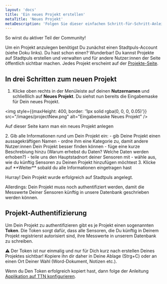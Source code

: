 ```yaml
---
layout: 'docs'
title: 'Ein neues Projekt erstellen'
metaTitle: 'Neues Projekt'
metaDescription: 'Folgen Sie dieser einfachen Schritt-für-Schritt-Anleitung, um ein neues Projekt auf Stadtpuls hinzuzufügen.'
---
```

  
<p className="lead">
  So wirst du aktiver Teil der Community!
</p>

Um ein Projekt anzulegen benötigst Du zunächst einen Stadtpuls-Account (siehe Doku links). Du hast schon einen? Wunderbar! 
Du kannst Projekte auf Stadtpuls erstellen und verwalten und für andere Nutzer:innen der Seite öffentlich sichtbar machen. Jedes Projekt erscheint auf der <a href='/projects'>Projekte-Seite</a>.

## In drei Schritten zum neuen Projekt
1. Klicke oben rechts in der Menüleiste auf deinen **Nutzernamen** und schließlich auf **Neues Projekt**. Du siehst nun bereits die Eingabemaske für Dein neues Projekt. 
   <figure>
  <img style={{maxHeight: 400, border: '1px solid rgba(0, 0, 0, 0.05)'}}
    src="/images/projectNew.png"
    alt="Eingabemaske Neues Projekt"
  />
    <figcaption>
    Auf dieser Seite kann man ein neues Projekt anlegen
  </figcaption>
  </figure>
2. Gib alle Informationen rund um Dein Projekt ein:
- gib Deine Projekt einen aussagekräftigen Namen
- ordne ihm eine Kategorie zu, damit andere Nutzer:innen Dein Projekt besser finden können
- füge eine kurze Beschrebiung hinzu (Warum erhebst du Daten? Welche Daten werden erhoben?)
- teile uns den Hauptstadnort deiner Sensoren mit
- wähle aus, wie du künftig Sensoren zu Deinen Projekt hinzufügen möchtest
3. Klicke auf **Weiter** sobald du alle Informationen eingetragen hast

Hurray! Dein Projekt wurde erfolgreich auf Stadtpuls angelegt.

Allerdings: Dein Projekt muss noch authentifiziert werden, damit die Messwerte Deiner Sensoren künftig in unsere Datenbank geschrieben werden können.

## Projekt-Authentifizierung
Um Dein Projekt zu authentifizieren gibt es je Projekt einen sogenannten **Token**. Die Token sorgt dafür, dass alle Sensoren, die Du künftig in Deinem Projekt registrierst autorisiert sind, ihre Messwerte in unserem Datenbank zu schreiben. 

&#x26a0; Der Token ist nur einmalig und nur für Dich kurz nach erstellen Deines Projektes sichtbar! Kopiere ihn dir daher in Deine Ablage (Strg+C) oder an einen Ort Deiner Wahl (Word-Dokument, Notizen etc.). 

Wenn du Den Token erfolgreich kopiert hast, dann folge der Anleitung <a href="/docs/ttn-configuration">Applikation auf TTN konfigurieren</a>.





